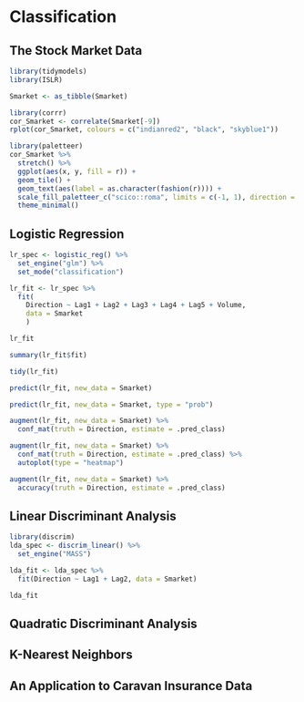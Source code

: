 # Classification

## The Stock Market Data

```r
library(tidymodels)
library(ISLR)

Smarket <- as_tibble(Smarket)
```

```r
library(corrr)
cor_Smarket <- correlate(Smarket[-9])
rplot(cor_Smarket, colours = c("indianred2", "black", "skyblue1"))
```

```r
library(paletteer)
cor_Smarket %>%
  stretch() %>%
  ggplot(aes(x, y, fill = r)) +
  geom_tile() +
  geom_text(aes(label = as.character(fashion(r)))) +
  scale_fill_paletteer_c("scico::roma", limits = c(-1, 1), direction = -1) +
  theme_minimal()
```



## Logistic Regression

```r
lr_spec <- logistic_reg() %>%
  set_engine("glm") %>%
  set_mode("classification")
```

```r
lr_fit <- lr_spec %>%
  fit(
    Direction ~ Lag1 + Lag2 + Lag3 + Lag4 + Lag5 + Volume,
    data = Smarket
    )

lr_fit
```

```r
summary(lr_fit$fit)
```

```r
tidy(lr_fit)
```

```r
predict(lr_fit, new_data = Smarket)
```

```r
predict(lr_fit, new_data = Smarket, type = "prob")
```

```r
augment(lr_fit, new_data = Smarket) %>%
  conf_mat(truth = Direction, estimate = .pred_class)
```

```r
augment(lr_fit, new_data = Smarket) %>%
  conf_mat(truth = Direction, estimate = .pred_class) %>%
  autoplot(type = "heatmap")
```

```r
augment(lr_fit, new_data = Smarket) %>%
  accuracy(truth = Direction, estimate = .pred_class)
```

## Linear Discriminant Analysis

```r
library(discrim)
lda_spec <- discrim_linear() %>%
  set_engine("MASS")

lda_fit <- lda_spec %>%
  fit(Direction ~ Lag1 + Lag2, data = Smarket)

lda_fit
```

## Quadratic Discriminant Analysis

## K-Nearest Neighbors

## An Application to Caravan Insurance Data
